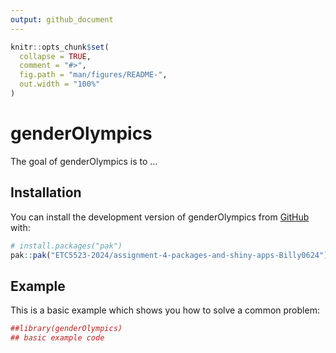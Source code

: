 ```yaml
---
output: github_document
---
```


<!-- README.md is generated from README.Rmd. Please edit that file -->

```r
knitr::opts_chunk$set(
  collapse = TRUE,
  comment = "#>",
  fig.path = "man/figures/README-",
  out.width = "100%"
)
```

# genderOlympics

<!-- badges: start -->
<!-- badges: end -->

The goal of genderOlympics is to ...

## Installation

You can install the development version of genderOlympics from [GitHub](https://github.com/) with:

``` r
# install.packages("pak")
pak::pak("ETC5523-2024/assignment-4-packages-and-shiny-apps-Billy0624")
```

## Example

This is a basic example which shows you how to solve a common problem:

```r
##library(genderOlympics)
## basic example code
```
